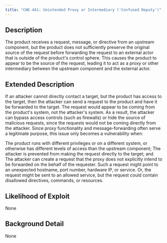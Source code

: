 ```yaml
---
title: "CWE-441: Unintended Proxy or Intermediary ('Confused Deputy')"
---
```


## Description
The product receives a request, message, or directive from an upstream component, but the product does not sufficiently preserve the original source of the request before forwarding the request to an external actor that is outside of the product's control sphere. This causes the product to appear to be the source of the request, leading it to act as a proxy or other intermediary between the upstream component and the external actor.

## Extended Description

If an attacker cannot directly contact a target, but the product has access to the target, then the attacker can send a request to the product and have it be forwarded to the target. The request would appear to be coming from the product's system, not the attacker's system. As a result, the attacker can bypass access controls (such as firewalls) or hide the source of malicious requests, since the requests would not be coming directly from the attacker.
Since proxy functionality and message-forwarding often serve a legitimate purpose, this issue only becomes a vulnerability when:

The product runs with different privileges or on a different system, or otherwise has different levels of access than the upstream component;
The attacker is prevented from making the request directly to the target; and
The attacker can create a request that the proxy does not explicitly intend to be forwarded on the behalf of the requester. Such a request might point to an unexpected hostname, port number, hardware IP, or service. Or, the request might be sent to an allowed service, but the request could contain disallowed directives, commands, or resources.



## Likelihood of Exploit
None

## Background Detail
None
        